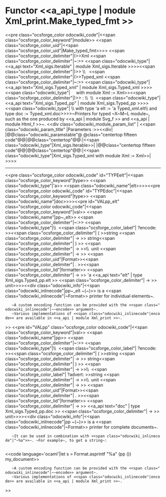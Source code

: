 =Functor <<a_api_type | module Xml_print.Make_typed_fmt >> =
<<pre class="ocsforge_color odocwiki_code"|<<span class="ocsforge_color_keyword"|module>> <<span class="ocsforge_color_uid"|<<span class="ocsforge_color_uid"|Make_typed_fmt>>>> <<span class="ocsforge_color_delimiter"|(>>Xml <<span class="ocsforge_color_delimiter"|~:>> <<span class="odocwiki_type"|<<a_api text="Xml_sigs.Iterable" | module Xml_sigs.Iterable >>>><<span class="ocsforge_color_delimiter"|)>> \\   <<span class="ocsforge_color_delimiter"|(>>Typed_xml <<span class="ocsforge_color_delimiter"|~:>> <<span class="odocwiki_type"|<<a_api text="Xml_sigs.Typed_xml" | module Xml_sigs.Typed_xml >>>><<span class="odocwiki_type"|     with module Xml := Xml>><<span class="ocsforge_color_delimiter"|)>> : \\  \\  <<span class="odocwiki_type"|<<a_api text="Xml_sigs.Typed_pp" | module Xml_sigs.Typed_pp >>>><<span class="odocwiki_type"| \\    with type 'a elt := 'a Typed_xml.elt\\     and type doc := Typed_xml.doc>>>>~Printers for typed ~X~M~L module~, such as the one produced by <<a_api | module Svg_f >> and <<a_api | module Html_f >>~.
<<div class="odocwiki_module_param_list" | <<span class="odocwiki_param_title" |Parameters :>><<div|
|@@class="odocwiki_paramstable"@ @class="centertop fifteen code"@@{{{Xml}}}|@@class="centertop"@@:|<<span class="odocwiki_type"|Xml_sigs.Iterable>>|
|@@class="centertop fifteen code"@@{{{Typed_xml}}}|@@class="centertop"@@:|<<span class="odocwiki_type"|Xml_sigs.Typed_xml with module Xml := Xml>>|
>>>>

----
<<pre class="ocsforge_color odocwiki_code" id="TYPEelt"|<<span class="ocsforge_color_keyword"|type>> <<span class="odocwiki_type"|'a>> <<span class="odocwiki_name"|elt>>>><<pre class="ocsforge_color odocwiki_code" id="TYPEdoc"|<<span class="ocsforge_color_keyword"|type>> <<span class="odocwiki_name"|doc>>>><<pre id="VALpp_elt" class="ocsforge_color odocwiki_code"|<<span class="ocsforge_color_keyword"|val>> <<span class="odocwiki_name"|pp~_elt>> <<span class="ocsforge_color_delimiter"|~:>> <<span class="odocwiki_type"|\\  <<span class="ocsforge_color_label"| ?encode: >><<span class="ocsforge_color_delimiter"| ( >>string <<span class="ocsforge_color_delimiter"| -> >> string<<span class="ocsforge_color_delimiter"| ) >> <<span class="ocsforge_color_delimiter"| -> >>\\  unit <<span class="ocsforge_color_delimiter"| -> >> <<span class="ocsforge_color_uid"|Format>><<span class="ocsforge_color_delimiter"| . >><<span class="ocsforge_color_lid"|formatter>> <<span class="ocsforge_color_delimiter"| -> >> 'a <<a_api text="elt" | type Xml_sigs.Typed_pp.elt >> <<span class="ocsforge_color_delimiter"| -> >> unit>>>><<div class="odocwiki_info"|<<span class="odocwiki_inlinecode"|pp~_elt ~(~)>> is a <<span class="odocwiki_inlinecode"|~Format>> printer for individual elements~.


    ~A custom encoding function can be provided with the <<span class="odocwiki_inlinecode"|~~encode>> argument~.
    ~Various implementations of <<span class="odocwiki_inlinecode"|encode>> are available in <<a_api | module Xml_print >>~.
>>
<<pre id="VALpp" class="ocsforge_color odocwiki_code"|<<span class="ocsforge_color_keyword"|val>> <<span class="odocwiki_name"|pp>> <<span class="ocsforge_color_delimiter"|~:>> <<span class="odocwiki_type"|\\  <<span class="ocsforge_color_label"| ?encode: >><<span class="ocsforge_color_delimiter"| ( >>string <<span class="ocsforge_color_delimiter"| -> >> string<<span class="ocsforge_color_delimiter"| ) >> <<span class="ocsforge_color_delimiter"| -> >>\\  <<span class="ocsforge_color_label"| ?advert: >>string <<span class="ocsforge_color_delimiter"| -> >>\\  unit <<span class="ocsforge_color_delimiter"| -> >> <<span class="ocsforge_color_uid"|Format>><<span class="ocsforge_color_delimiter"| . >><<span class="ocsforge_color_lid"|formatter>> <<span class="ocsforge_color_delimiter"| -> >> <<a_api text="doc" | type Xml_sigs.Typed_pp.doc >> <<span class="ocsforge_color_delimiter"| -> >> unit>>>><<div class="odocwiki_info"|<<span class="odocwiki_inlinecode"|pp ~(~)>> is a <<span class="odocwiki_inlinecode"|~Format>> printer for complete documents~.


    ~It can be used in combination with <<span class="odocwiki_inlinecode"|"~%a">>~. ~For example~, to get a string~:
    
<<code language='ocaml'|let s = Format.asprintf "%a" (pp ()) my_document>>



    ~A custom encoding function can be provided with the <<span class="odocwiki_inlinecode"|~~encode>> argument~.
    ~Various implementations of <<span class="odocwiki_inlinecode"|encode>> are available in <<a_api | module Xml_print >>~.
>>
